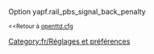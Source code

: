 {{fr/Amorce}}
Option yapf.rail_pbs_signal_back_penalty 

<small><<Retour à [[fr/Archive/Manual/Settings/Openttd.cfg|openttd.cfg]]</small>
[[Category:fr/Réglages et préférences]]